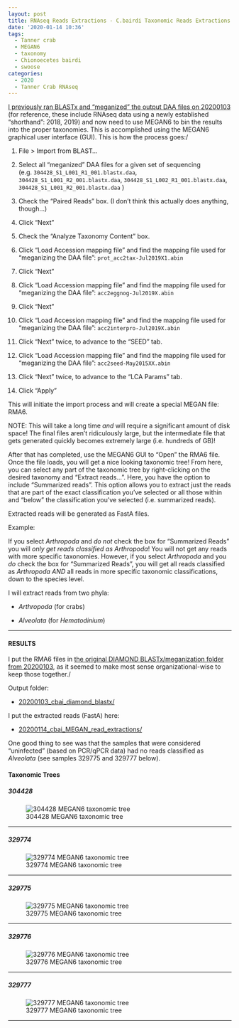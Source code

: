 ```yaml
---
layout: post
title: RNAseq Reads Extractions - C.bairdi Taxonomic Reads Extractions with MEGAN6 on swoose
date: '2020-01-14 10:36'
tags:
  - Tanner crab
  - MEGAN6
  - taxonomy
  - Chionoecetes bairdi
  - swoose
categories:
  - 2020
  - Tanner Crab RNAseq
---
```

[I previously ran BLASTx and "meganized" the output DAA files on 20200103](https://robertslab.github.io/sams-notebook/posts/2020-01-03-Transcriptome-Annotation---C.bairdi-Using-DIAMOND-BLASTx-on-Mox-and-MEGAN6-Meganizer/) (for reference, these include RNAseq data using a newly established "shorthand": 2018, 2019) and now need to use MEGAN6 to bin the results into the proper taxonomies. This is accomplished using the MEGAN6 graphical user interface (GUI). This is how the process goes:/

1. File > Import from BLAST...

2. Select all "meganized" DAA files for a given set of sequencing (e.g. `304428_S1_L001_R1_001.blastx.daa`, `304428_S1_L001_R2_001.blastx.daa`, `304428_S1_L002_R1_001.blastx.daa`, `304428_S1_L001_R2_001.blastx.daa` )

3. Check the "Paired Reads" box. (I don't think this actually does anything, though...)

4. Click "Next"

5. Check the "Analyze Taxonomy Content" box.

6. Click "Load Accession mapping file" and find the mapping file used for "meganizing the DAA file": `prot_acc2tax-Jul2019X1.abin`

7. Click "Next"

8. Click "Load Accession mapping file" and find the mapping file used for "meganizing the DAA file": `acc2eggnog-Jul2019X.abin`

9. Click "Next"

10. Click "Load Accession mapping file" and find the mapping file used for "meganizing the DAA file": `acc2interpro-Jul2019X.abin`

11. Click "Next" twice, to advance to the "SEED" tab.

12. Click "Load Accession mapping file" and find the mapping file used for "meganizing the DAA file": `acc2seed-May2015XX.abin`

13. Click "Next" twice, to advance to the "LCA Params" tab.

14. Click "Apply"

This will initiate the import process and will create a special MEGAN file: RMA6.

NOTE: This will take a long time _and_ will require a significant amount of disk space! The final files aren't ridiculously large, but the intermediate file that gets generated quickly becomes extremely large (i.e. hundreds of GB)!


After that has completed, use the MEGAN6 GUI to "Open" the RMA6 file. Once the file loads, you will get a nice looking taxonomic tree! From here, you can select any part of the taxonomic tree by right-clicking on the desired taxonomy and "Extract reads...". Here, you have the option to include "Summarized reads". This option allows you to extract just the reads that are part of the exact classification you've selected or all those within and "below" the classification you've selected (i.e. summarized reads).

Extracted reads will be generated as FastA files.

Example:

If you select _Arthropoda_ and _do not_ check the box for "Summarized Reads" you will _only get reads classified as Arthropoda_! You will not get any reads with more specific taxonomies. However, if you select _Arthropoda_ and you _do_ check the box for "Summarized Reads", you will get all reads classified as _Arthropoda_ _AND_ all reads in more specific taxonomic classifications, down to the species level.

I will extract reads from two phyla:

- _Arthropoda_ (for crabs)

- _Alveolata_ (for _Hematodinium_)

---

#### RESULTS

I put the RMA6 files in [the original DIAMOND BLASTx/meganization folder from 20200103](https://robertslab.github.io/sams-notebook/posts/2020-01-03-Transcriptome-Annotation---C.bairdi-Using-DIAMOND-BLASTx-on-Mox-and-MEGAN6-Meganizer/), as it seemed to make most sense organizational-wise to keep those together./

Output folder:

- [20200103_cbai_diamond_blastx/](https://gannet.fish.washington.edu/Atumefaciens/20200103_cbai_diamond_blastx/)


I put the extracted reads (FastA) here:

- [20200114_cbai_MEGAN_read_extractions/](https://gannet.fish.washington.edu/Atumefaciens/20200114_cbai_MEGAN_read_extractions/)


One good thing to see was that the samples that were considered "uninfected" (based on PCR/qPCR data) had no reads classified as _Alveolata_ (see samples 329775 and 329777 below).


#### Taxonomic Trees

##### 304428

![304428 MEGAN6 taxonomic tree](https://github.com/RobertsLab/sams-notebook/blob/master/images/screencaps/20200103_cbai_diamond_blastx_MEGAN_import_304428.png?raw=true)

---

##### 329774

![329774 MEGAN6 taxonomic tree](https://github.com/RobertsLab/sams-notebook/blob/master/images/screencaps/20200103_cbai_diamond_blastx_MEGAN_import_329774.png?raw=true)

---

##### 329775

![329775 MEGAN6 taxonomic tree](https://github.com/RobertsLab/sams-notebook/blob/master/images/screencaps/20200103_cbai_diamond_blastx_MEGAN_import_329775.png?raw=true)

---

##### 329776

![329776 MEGAN6 taxonomic tree](https://github.com/RobertsLab/sams-notebook/blob/master/images/screencaps/20200103_cbai_diamond_blastx_MEGAN_import_329776.png?raw=true)

---

##### 329777

![329777 MEGAN6 taxonomic tree](https://github.com/RobertsLab/sams-notebook/blob/master/images/screencaps/20200103_cbai_diamond_blastx_MEGAN_import_329777.png?raw=true)

---
